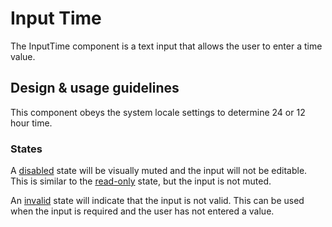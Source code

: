 
<Meta title="Components/Forms and Inputs/InputTime" />

# Input Time

The InputTime component is a text input that allows the user to enter a time
value.

## Design & usage guidelines

This component obeys the system locale settings to determine 24 or 12 hour time.

### States

A
[disabled](../?path=/story/components-forms-and-inputs-inputtime-web--disabled)
state will be visually muted and the input will not be editable. This is similar
to the
[read-only](../?path=/story/components-forms-and-inputs-inputtime-web--read-only)
state, but the input is not muted.

An [invalid](../?path=/story/components-forms-and-inputs-inputtime-web--invalid)
state will indicate that the input is not valid. This can be used when the input
is required and the user has not entered a value.
